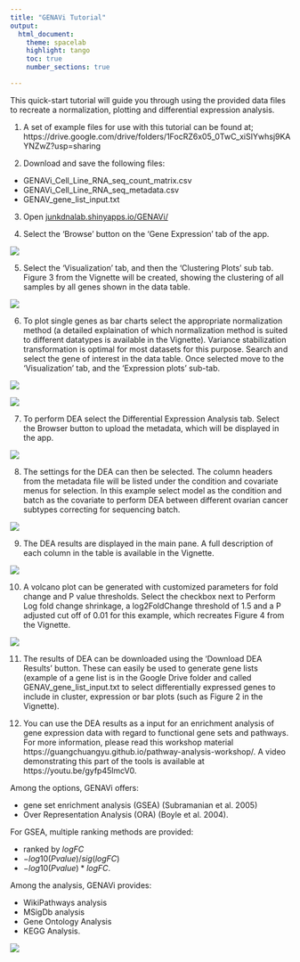 ```yaml
---
title: "GENAVi Tutorial"
output:
  html_document:
    theme: spacelab
    highlight: tango
    toc: true
    number_sections: true

---
```




This quick-start tutorial will guide you through using the provided data files to recreate a normalization, plotting and differential expression analysis.  

1.	A set of example files for use with this tutorial can be found at;
https://drive.google.com/drive/folders/1FocRZ6x05_0TwC_xiSIYwhsj9KAYNZwZ?usp=sharing

2.	Download and save the following files:

* GENAVi_Cell_Line_RNA_seq_count_matrix.csv
* GENAVi_Cell_Line_RNA_seq_metadata.csv
* GENAV_gene_list_input.txt

3.	Open [junkdnalab.shinyapps.io/GENAVi/](junkdnalab.shinyapps.io/GENAVi/)

4.	Select the ‘Browse’ button on the ‘Gene Expression’ tab of the app.  

![](tutorial_figures/step4.png)  

5.	Select the ‘Visualization’ tab, and then the ‘Clustering Plots’ sub tab. Figure 3 from the Vignette will be created, showing the clustering of all samples by all genes shown in the data table.  

![](tutorial_figures/step5.png)  

6.	To plot single genes as bar charts select the appropriate normalization method (a detailed explaination of which normalization method is suited to different datatypes is available in the Vignette). Variance stabilization transformation is optimal for most datasets for this purpose. Search and select the gene of interest in the data table. Once selected move to the ‘Visualization’ tab, and the ‘Expression plots’ sub-tab.  

![](tutorial_figures/step6a.png)  

![](tutorial_figures/step6b.png)  


7.	To perform DEA select the Differential Expression Analysis tab. Select the Browser button to upload the metadata, which will be displayed in the app. 

![](tutorial_figures/step7.png)  

8.	The settings for the DEA can then be selected. The column headers from the metadata file will be listed under the condition and covariate menus for selection. In this example select model as the condition and batch as the covariate to perform DEA between different ovarian cancer subtypes correcting for sequencing batch.  

![](tutorial_figures/step8.png)  

9.	The DEA results are displayed in the main pane. A full description of each column in the table is available in the Vignette.  

![](tutorial_figures/step9.png)  

10.	A volcano plot can be generated with customized parameters for fold change and P value thresholds. Select the checkbox next to Perform Log fold change shrinkage, a log2FoldChange threshold of 1.5 and a P adjusted cut off of 0.01 for this example, which recreates Figure 4 from the Vignette.  

![](tutorial_figures/step10.png)  

11.	The results of DEA can be downloaded using the ‘Download DEA Results’ button. These can easily be used to generate gene lists (example of a gene list is in the Google Drive folder and called GENAV_gene_list_input.txt to select differentially expressed genes to include in cluster, expression or bar plots (such as Figure 2 in the Vignette). 

12. You can use the DEA results as a input for an  enrichment analysis of gene expression data with regard to functional gene sets and pathways. For more information, please read this workshop material https://guangchuangyu.github.io/pathway-analysis-workshop/.  A video demonstrating this part of the tools is available at https://youtu.be/gyfp45lmcV0.

Among the options, GENAVi offers: 

  - gene set enrichment analysis (GSEA) (Subramanian et al. 2005)  
  - Over Representation Analysis (ORA) (Boyle et al. 2004). 

For GSEA, multiple ranking methods are provided: 

  * ranked by $logFC$ 
  * $-log10(Pvalue)/sig(logFC)$ 
  * $-log10(Pvalue) * logFC$. 

Among the analysis, GENAVi provides: 

  * WikiPathways analysis
  * MSigDb analysis
  * Gene Ontology Analysis 
  * KEGG Analysis. 


![](tutorial_figures/step12.png)



